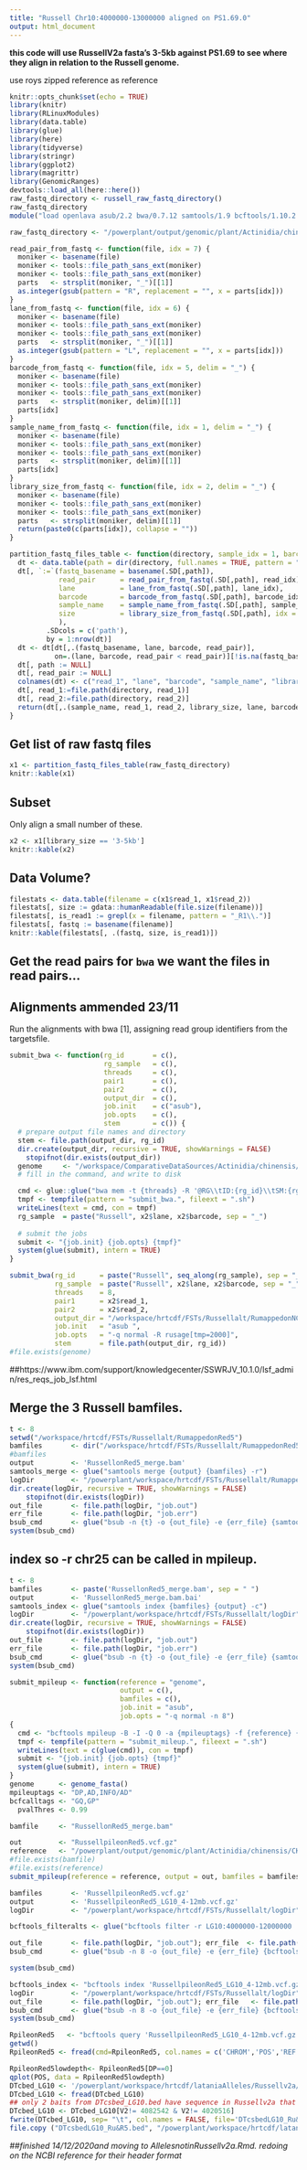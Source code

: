 ```yaml
---
title: "Russell Chr10:4000000-13000000 aligned on PS1.69.0"
output: html_document
---
```


**this code will use RussellV2a fasta's 3-5kb against PS1.69 to see where they align in relation to the Russell genome.**

use roys zipped reference as reference
```r
knitr::opts_chunk$set(echo = TRUE)
library(knitr)
library(RLinuxModules)
library(data.table)
library(glue)
library(here)
library(tidyverse)
library(stringr)
library(ggplot2)
library(magrittr)
library(GenomicRanges)
devtools::load_all(here::here())
raw_fastq_directory <- russell_raw_fastq_directory()
raw_fastq_directory
module("load openlava asub/2.2 bwa/0.7.12 samtools/1.9 bcftools/1.10.2 vcftools")
```

```r
raw_fastq_directory <- "/powerplant/output/genomic/plant/Actinidia/chinensis/CK51F3_01/Genome/Assembly/PS1/1.69.0/Chromosomes/WithoutNullChromosome/Fasta/Red5_PS1.1.69.0.fsa"

read_pair_from_fastq <- function(file, idx = 7) {
  moniker <- basename(file)
  moniker <- tools::file_path_sans_ext(moniker)
  moniker <- tools::file_path_sans_ext(moniker)
  parts   <- strsplit(moniker, "_")[[1]]
  as.integer(gsub(pattern = "R", replacement = "", x = parts[idx]))
}
lane_from_fastq <- function(file, idx = 6) {
  moniker <- basename(file)
  moniker <- tools::file_path_sans_ext(moniker)
  moniker <- tools::file_path_sans_ext(moniker)
  parts   <- strsplit(moniker, "_")[[1]]
  as.integer(gsub(pattern = "L", replacement = "", x = parts[idx]))
}
barcode_from_fastq <- function(file, idx = 5, delim = "_") {
  moniker <- basename(file)
  moniker <- tools::file_path_sans_ext(moniker)
  moniker <- tools::file_path_sans_ext(moniker)
  parts   <- strsplit(moniker, delim)[[1]]
  parts[idx]
}
sample_name_from_fastq <- function(file, idx = 1, delim = "_") {
  moniker <- basename(file)
  moniker <- tools::file_path_sans_ext(moniker)
  moniker <- tools::file_path_sans_ext(moniker)
  parts   <- strsplit(moniker, delim)[[1]]
  parts[idx]
}
library_size_from_fastq <- function(file, idx = 2, delim = "_") {
  moniker <- basename(file)
  moniker <- tools::file_path_sans_ext(moniker)
  moniker <- tools::file_path_sans_ext(moniker)
  parts   <- strsplit(moniker, delim)[[1]]
  return(paste0(c(parts[idx]), collapse = ""))
}

partition_fastq_files_table <- function(directory, sample_idx = 1, barcode_idx = 5, lane_idx = 6, read_idx = 7) {
  dt <- data.table(path = dir(directory, full.names = TRUE, pattern = "\\.fastq\\.gz$"))  
  dt[, `:=`(fastq_basename = basename(.SD[,path]),
            read_pair      = read_pair_from_fastq(.SD[,path], read_idx),
            lane           = lane_from_fastq(.SD[,path], lane_idx),
            barcode        = barcode_from_fastq(.SD[,path], barcode_idx),
            sample_name    = sample_name_from_fastq(.SD[,path], sample_idx),
            size           = library_size_from_fastq(.SD[,path], idx = c(2,3))
            ),
         .SDcols = c('path'),
         by = 1:nrow(dt)]
  dt <- dt[dt[,.(fastq_basename, lane, barcode, read_pair)],
           on=.(lane, barcode, read_pair < read_pair)][!is.na(fastq_basename)]
  dt[, path := NULL]
  dt[, read_pair := NULL]
  colnames(dt) <- c("read_1", "lane", "barcode", "sample_name", "library_size", "read_2")
  dt[, read_1:=file.path(directory, read_1)]
  dt[, read_2:=file.path(directory, read_2)]
  return(dt[,.(sample_name, read_1, read_2, library_size, lane, barcode)])
}

```

## Get list of raw fastq files

```r
x1 <- partition_fastq_files_table(raw_fastq_directory)
knitr::kable(x1)
```

## Subset
Only align a small number of these.
```r
x2 <- x1[library_size == '3-5kb']
knitr::kable(x2)
```

## Data Volume?

```r
filestats <- data.table(filename = c(x1$read_1, x1$read_2))
filestats[, size := gdata::humanReadable(file.size(filename))]
filestats[, is_read1 := grepl(x = filename, pattern = "_R1\\.")]
filestats[, fastq := basename(filename)]
knitr::kable(filestats[, .(fastq, size, is_read1)])
```

## Get the read pairs for `bwa` we want the files in read pairs...
## Alignments ammended 23/11
Run the alignments with bwa [1], assigning read group identifiers from the targetsfile.
```r
submit_bwa <- function(rg_id       = c(),
                       rg_sample   = c(),
                       threads     = c(),
                       pair1       = c(),
                       pair2       = c(),
                       output_dir  = c(),
                       job.init    = c("asub"),
                       job.opts    = c(),
                       stem        = c()) {
  # prepare output file names and directory
  stem <- file.path(output_dir, rg_id)
  dir.create(output_dir, recursive = TRUE, showWarnings = FALSE)
    stopifnot(dir.exists(output_dir))
  genome     <- "/workspace/ComparativeDataSources/Actinidia/chinensis/Red5_PS1_1.69.0/GCA_003024255.1_Red5_PS1_1.69.0/GCA_003024255.1_Red5_PS1_1.69.0_genomic.fna"
  # fill in the command, and write to disk

  cmd <- glue::glue("bwa mem -t {threads} -R '@RG\\tID:{rg_id}\\tSM:{rg_sample}' {genome} {pair1} {pair2} | samtools sort -l 9 -Oz bam -o {stem}.bam - && samtools index {stem}.bam")
  tmpf <- tempfile(pattern = "submit_bwa.", fileext = ".sh")
  writeLines(text = cmd, con = tmpf)
  rg_sample  = paste("Russell", x2$lane, x2$barcode, sep = "_")
  
  # submit the jobs
  submit <- "{job.init} {job.opts} {tmpf}"
  system(glue(submit), intern = TRUE)
}

submit_bwa(rg_id      = paste("Russell", seq_along(rg_sample), sep = "_"),
           rg_sample  = paste("Russell", x2$lane, x2$barcode, sep = "_"),
           threads    = 8,
           pair1      = x2$read_1,
           pair2      = x2$read_2,
           output_dir = "/workspace/hrtcdf/FSTs/Russellalt/RumappedonNCBI_Red5",
           job.init   = "asub ",
           job.opts   = "-q normal -R rusage[tmp=2000]",   
           stem       = file.path(output_dir, rg_id))
#file.exists(genome)

```
##https://www.ibm.com/support/knowledgecenter/SSWRJV_10.1.0/lsf_admin/res_reqs_job_lsf.html


## Merge the 3 Russell bamfiles.
```r
t <- 8
setwd("/workspace/hrtcdf/FSTs/Russellalt/RumappedonRed5")
bamfiles       <- dir("/workspace/hrtcdf/FSTs/Russellalt/RumappedonRed5", pattern = "*.bam$")
#bamfiles
output         <- 'RussellonRed5_merge.bam'
samtools_merge <- glue("samtools merge {output} {bamfiles} -r")
logDir         <- "/powerplant/workspace/hrtcdf/FSTs/Russellalt/RumappedonRed5/logDir"
dir.create(logDir, recursive = TRUE, showWarnings = FALSE)
    stopifnot(dir.exists(logDir))
out_file       <- file.path(logDir, "job.out")
err_file       <- file.path(logDir, "job.err")
bsub_cmd       <- glue("bsub -n {t} -o {out_file} -e {err_file} {samtools_merge}")
system(bsub_cmd)
```

## index so -r chr25 can be called in mpileup. 
```r
t <- 8
bamfiles       <- paste('RussellonRed5_merge.bam', sep = " ")
output         <- 'RussellonRed5_merge.bam.bai'
samtools_index <- glue("samtools index {bamfiles} {output} -c")
logDir         <- "/powerplant/workspace/hrtcdf/FSTs/Russellalt/logDir"
dir.create(logDir, recursive = TRUE, showWarnings = FALSE)
    stopifnot(dir.exists(logDir))
out_file       <- file.path(logDir, "job.out")
err_file       <- file.path(logDir, "job.err")
bsub_cmd       <- glue("bsub -n {t} -o {out_file} -e {err_file} {samtools_index}")
system(bsub_cmd)
```

```r
submit_mpileup <- function(reference = "genome", 
                           output = c(), 
                           bamfiles = c(), 
                           job.init = "asub", 
                           job.opts = "-q normal -n 8")
{
  cmd <- "bcftools mpileup -B -I -Q 0 -a {mpileuptags} -f {reference} {bamfile} | bcftools call -f {bcfcalltags} -p {pvalThres} -m -A -Oz -o {output} && bcftools index {output}"
  tmpf <- tempfile(pattern = "submit_mileup.", fileext = ".sh")
  writeLines(text = c(glue(cmd)), con = tmpf)
  submit <- "{job.init} {job.opts} {tmpf}"
  system(glue(submit), intern = TRUE)
}
genome      <- genome_fasta()
mpileuptags <- "DP,AD,INFO/AD"
bcfcalltags <- "GQ,GP"
  pvalThres <- 0.99

bamfile     <- "RussellonRed5_merge.bam"

out         <- "RussellpileonRed5.vcf.gz"
reference   <- "/powerplant/output/genomic/plant/Actinidia/chinensis/CK51F3_01/Genome/Assembly/PS1/1.69.0/Chromosomes/WithoutNullChromosome/Fasta/Red5_PS1.1.69.0.fsa"
#file.exists(bamfile)
#file.exists(reference)
submit_mpileup(reference = reference, output = out, bamfiles = bamfiles)
```

```r
bamfiles       <- 'RussellpileonRed5.vcf.gz'
output         <- 'RussellpileonRed5_LG10_4-12mb.vcf.gz'
logDir         <- "/powerplant/workspace/hrtcdf/FSTs/Russellalt/logDir"

bcftools_filteralts <- glue("bcftools filter -r LG10:4000000-12000000  {bamfiles} -Oz -o {output}")

out_file       <- file.path(logDir, "job.out"); err_file  <- file.path(logDir, "job.err")
bsub_cmd       <- glue("bsub -n 8 -o {out_file} -e {err_file} {bcftools_filteralts}")

system(bsub_cmd)

```
```r
bcftools_index <- "bcftools index 'RussellpileonRed5_LG10_4-12mb.vcf.gz'"
logDir         <- "/powerplant/workspace/hrtcdf/FSTs/Russellalt/logDir"
out_file       <- file.path(logDir, "job.out"); err_file   <- file.path(logDir, "job.err")
bsub_cmd       <- glue("bsub -n 8 -o {out_file} -e {err_file} {bcftools_index}")
system(bsub_cmd)
```

```r
RpileonRed5   <- "bcftools query 'RussellpileonRed5_LG10_4-12mb.vcf.gz' -R'/powerplant/workspace/hrtcdf/lataniaAlleles/Russellv2a/DTcsbed_LG10.bed'  -f'%CHROM\t%POS\t%REF\t%ALT\t%DP\t%AD\t%AD{0}\n'"
getwd()
RpileonRed5 <- fread(cmd=RpileonRed5, col.names = c('CHROM','POS','REF','ALT','DP','AD','REFal0'), key = 'POS')

RpileonRed5lowdepth<- RpileonRed5[DP==0] 
qplot(POS, data = RpileonRed5lowdepth)
DTcbed_LG10 <- '/powerplant/workspace/hrtcdf/lataniaAlleles/Russellv2a/DTcsbed_LG10.bed'
DTcbed_LG10 <- fread(DTcbed_LG10)
## only 2 baits from DTcsbed_LG10.bed have sequence in Russellv2a that is not in Red5/PS1.69.0 these are removed below.
DTcbed_LG10 <- DTcbed_LG10[V2!= 4082542 & V2!= 4020516]
fwrite(DTcbed_LG10, sep= "\t", col.names = FALSE, file='DTcsbedLG10_Ru&R5.bed')
file.copy ("DTcsbedLG10_Ru&R5.bed", "/powerplant/workspace/hrtcdf/lataniaAlleles/Russellv2a")
```

*##finished 14/12/2020and moving to AllelesnotinRussellv2a.Rmd.*
*redoing on the NCBI reference for their header format*
